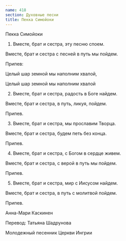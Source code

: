 ```yaml
---
name: 418
section: Духовные песни
title: Пекка Симойоки
---
```

Пекка Симойоки


1. Вместе, брат и сестра, эту песню споем.

Вместе, брат и сестра с песней в путь мы пойдем.


Припев:

Целый шар земной мы наполним хвалой,

Целый шар земной мы наполним хвалой


2. Вместе, брат и сестра, радость в Боге найдем.

Вместе, брат и сестра, в путь, ликуя, пойдем.


Припев.


3. Вместе, брат и сестра, мы прославим Творца.

Вместе, брат и сестра, будем петь без конца.


Припев.


4. Вместе, брат и сестра, с Богом в сердце живем.

Вместе, брат и сестра, с верой в путь мы пойдем.


Припев.


5. Вместе, брат и сестра, мир с Иисусом найдем.

Вместе, брат и сестра, в путь с молитвой пойдем.


Припев.


Анна-Мари Каскинен

Перевод: Татьяна Шадрунова

Молодежный песенник Церкви Ингрии